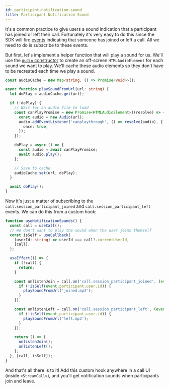 ```yaml
---
id: participant-notification-sound
title: Participant Notification Sound
---
```


It's a common practice to give users a sound indication that a participant has joined or left their call. Fortunately it's very easy to do this since the SDK will fire [events](../../advanced/events/#call-events) indicating that someone has joined or left a call. All we need to do is subscribe to these events.

But first, let's implement a helper function that will play a sound for us. We'll use the [`Audio` constructor](https://developer.mozilla.org/en-US/docs/Web/API/HTMLAudioElement/Audio) to create an off-screen `HTMLAudioElement` for each sound we want to play. We'll cache these audio elements so they don't have to be recreated each time we play a sound.

```ts
const audioCache = new Map<string, () => Promise<void>>();

async function playSoundFromUrl(url: string) {
  let doPlay = audioCache.get(url);

  if (!doPlay) {
    // Wait for an audio file to load
    const canPlayPromise = new Promise<HTMLAudioElement>((resolve) => {
      const audio = new Audio(url);
      audio.addEventListener('canplaythrough', () => resolve(audio), {
        once: true,
      });
    });

    doPlay = async () => {
      const audio = await canPlayPromise;
      await audio.play();
    };

    // Save to cache
    audioCache.set(url, doPlay);
  }

  await doPlay();
}
```

Now it's just a matter of subscribing to the `call.session_participant_joined` and `call.session_participant_left` events. We can do this from a custom hook:

```ts
function useNotificationSounds() {
  const call = useCall();
  // We don't want to play the sound when the user joins themself
  const isSelf = useCallback(
    (userId: string) => userId === call?.currentUserId,
    [call],
  );

  useEffect(() => {
    if (!call) {
      return;
    }

    const unlistenJoin = call.on('call.session_participant_joined', (event) => {
      if (!isSelf(event.participant.user.id)) {
        playSoundFromUrl('joined.mp3');
      }
    });

    const unlistenLeft = call.on('call.session_participant_left', (event) => {
      if (!isSelf(event.participant.user.id)) {
        playSoundFromUrl('left.mp3');
      }
    });

    return () => {
      unlistenJoin();
      unlistenLeft();
    };
  }, [call, isSelf]);
}
```

And that's all there is to it! Add this custom hook anywhere in a call UI (inside `<StreamCall>`), and you'll get notification sounds when participants join and leave.
